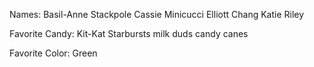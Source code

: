 Names:
Basil-Anne Stackpole
Cassie Minicucci
Elliott Chang
Katie Riley

Favorite Candy:
Kit-Kat
Starbursts
milk duds
candy canes

Favorite Color:
Green